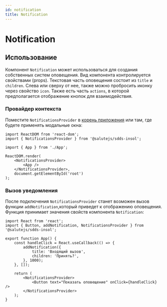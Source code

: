 ```yaml
---
id: notification
title: Notification
---
```



# Notification
<Description name="Notification" />
<PropsTable name="Notification" />

## Использование
Компонент `Notification` может использоваться для создания собственных систем оповещения.
Вид компонента контролируется свойствами (props).
Текстовая часть оповещения состоит из `title` и `children`.
Слева или сверху от нее, также можно пробросить иконку через свойство `icon`.
Также есть часть `actions`, в которой предполагается отображение кнопок для взаимодействия.

### Провайдер контекста
Поместите `NotificationsProvider` в [корень приложения](../../#корень-приложения) или там, где будете применять модальные окна:

```tsx title="index.ts"
import ReactDOM from 'react-dom';
import { NotificationsProvider } from '@salutejs/sdds-insol';

import { App } from './App';

ReactDOM.render(
    <NotificationsProvider>
        <App />
    </NotificationsProvider>,
    document.getElementById('root')
);
```

### Вызов уведомления
После подключения `NotificationsProvider` станет возможен вызов функции `addNotification`,который приведет к отображению оповещения.
Функция принимает значения свойств компонента `Notification`:

```tsx live
import React from 'react';
import { Button, addNotification, NotificationsProvider } from '@salutejs/sdds-insol';

export function App() {
    const handleClick = React.useCallback(() => {
        addNotification({
            title: 'Входящий вызов',
            children: 'Принять?',
        }, 1000);
    }, []);

    return (
        <NotificationsProvider>
            <Button text="Показать оповещение" onClick={handleClick} />
        </NotificationsProvider>
    );
}
```
